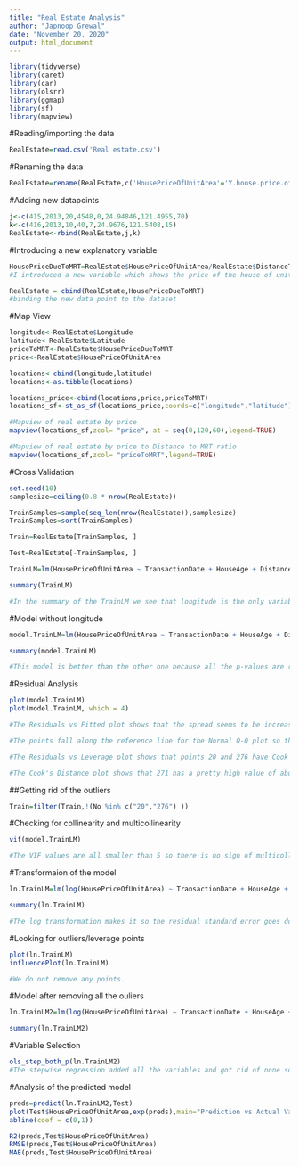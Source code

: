 ```yaml
---
title: "Real Estate Analysis"
author: "Japnoop Grewal"
date: "November 20, 2020"
output: html_document
---
```



```r
library(tidyverse)
library(caret)
library(car)
library(olsrr)
library(ggmap)
library(sf)
library(mapview)
```

#Reading/importing the data
```r
RealEstate=read.csv('Real estate.csv')
```

#Renaming the data
```r
RealEstate=rename(RealEstate,c('HousePriceOfUnitArea'='Y.house.price.of.unit.area','TransactionDate'='X1.transaction.date','HouseAge'='X2.house.age','DistanceToMRT'='X3.distance.to.the.nearest.MRT.station','NumberOfConStores'='X4.number.of.convenience.stores','Latitude'='X5.latitude','Longitude'='X6.longitude'))
```

#Adding new datapoints
```r
j<-c(415,2013,20,4548,0,24.94846,121.4955,70)
k<-c(416,2013,10,40,7,24.9676,121.5408,15)
RealEstate<-rbind(RealEstate,j,k)
```

#Introducing a new explanatory variable
```r
HousePriceDueToMRT=RealEstate$HousePriceOfUnitArea/RealEstate$DistanceToMRT
#I introduced a new variable which shows the price of the house of unit area due to the how far it is to the MRT Station

RealEstate = cbind(RealEstate,HousePriceDueToMRT)
#binding the new data point to the dataset
```

#Map View
```r
longitude<-RealEstate$Longitude
latitude<-RealEstate$Latitude
priceToMRT<-RealEstate$HousePriceDueToMRT
price<-RealEstate$HousePriceOfUnitArea

locations<-cbind(longitude,latitude)
locations<-as.tibble(locations)

locations_price<-cbind(locations,price,priceToMRT)
locations_sf<-st_as_sf(locations_price,coords=c("longitude","latitude"),crs=4326)

#Mapview of real estate by price
mapview(locations_sf,zcol= "price", at = seq(0,120,60),legend=TRUE)

#Mapview of real estate by price to Distance to MRT ratio
mapview(locations_sf,zcol= "priceToMRT",legend=TRUE)
```

#Cross Validation
```r
set.seed(10)
samplesize=ceiling(0.8 * nrow(RealEstate))

TrainSamples=sample(seq_len(nrow(RealEstate)),samplesize)
TrainSamples=sort(TrainSamples)

Train=RealEstate[TrainSamples, ]

Test=RealEstate[-TrainSamples, ]

TrainLM=lm(HousePriceOfUnitArea ~ TransactionDate + HouseAge + DistanceToMRT + NumberOfConStores + Latitude + Longitude + HousePriceDueToMRT, data=Train)

summary(TrainLM)

#In the summary of the TrainLM we see that longitude is the only variable with a high p-value. This high p-value is significant because it shows that we should get rid of the longitude variable. 
```

#Model without longitude
```r
model.TrainLM=lm(HousePriceOfUnitArea ~ TransactionDate + HouseAge + DistanceToMRT + NumberOfConStores + Latitude + HousePriceDueToMRT, data=Train)

summary(model.TrainLM)

#This model is better than the other one because all the p-values are relatively small.
```

#Residual Analysis
```r
plot(model.TrainLM)
plot(model.TrainLM, which = 4)

#The Residuals vs Fitted plot shows that the spread seems to be increasing and points 114,271,313 might be outliers.

#The points fall along the reference line for the Normal Q-Q plot so the normality assumption is reasonable.

#The Residuals vs Leverage plot shows that points 20 and 276 have Cook's distance of more than 0.5 so they are influential points.

#The Cook's Distance plot shows that 271 has a pretty high value of about 0.26 but it is not more than 0.5 so it is not influential, but points 20 and 276 are. So we are going to remove 20 and 276.
```


##Getting rid of the outliers
```r
Train=filter(Train,!(No %in% c("20","276") ))

```


#Checking for collinearity and multicollinearity
```r
vif(model.TrainLM)

#The VIF values are all smaller than 5 so there is no sign of multicollinearity. 
```

#Transformaion of the model
```r
ln.TrainLM=lm(log(HousePriceOfUnitArea) ~ TransactionDate + HouseAge + DistanceToMRT + NumberOfConStores + Latitude + HousePriceDueToMRT, data=Train)

summary(ln.TrainLM)

#The log transformation makes it so the residual standard error goes down and the r and r-squared both increase. This all means that the model fits better. 
```

#Looking for outliers/leverage points
```r
plot(ln.TrainLM)
influencePlot(ln.TrainLM)

#We do not remove any points.
```


#Model after removing all the ouliers
```r
ln.TrainLM2=lm(log(HousePriceOfUnitArea) ~ TransactionDate + HouseAge + DistanceToMRT + NumberOfConStores + Latitude + HousePriceDueToMRT, data=Train)

summary(ln.TrainLM2)
```

#Variable Selection
```r
ols_step_both_p(ln.TrainLM2)
#The stepwise regression added all the variables and got rid of none so that means that all the variables in the model are significant. 
```

#Analysis of the predicted model
```r
preds=predict(ln.TrainLM2,Test)
plot(Test$HousePriceOfUnitArea,exp(preds),main="Prediction vs Actual Values")
abline(coef = c(0,1))

R2(preds,Test$HousePriceOfUnitArea)
RMSE(preds,Test$HousePriceOfUnitArea)
MAE(preds,Test$HousePriceOfUnitArea)
```
